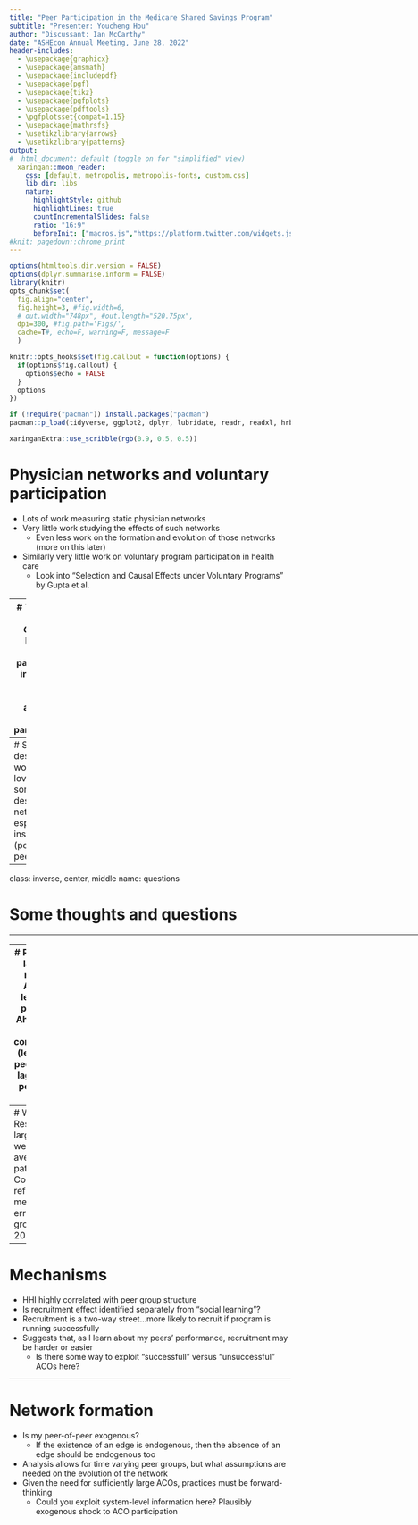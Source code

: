 ```yaml
---
title: "Peer Participation in the Medicare Shared Savings Program"
subtitle: "Presenter: Youcheng Hou"
author: "Discussant: Ian McCarthy"
date: "ASHEcon Annual Meeting, June 28, 2022"
header-includes: 
  - \usepackage{graphicx}
  - \usepackage{amsmath}
  - \usepackage{includepdf}
  - \usepackage{pgf}
  - \usepackage{tikz}
  - \usepackage{pgfplots}
  - \usepackage{pdftools}
  - \pgfplotsset{compat=1.15}
  - \usepackage{mathrsfs}
  - \usetikzlibrary{arrows}
  - \usetikzlibrary{patterns}  
output:
#  html_document: default (toggle on for "simplified" view)
  xaringan::moon_reader:
    css: [default, metropolis, metropolis-fonts, custom.css] 
    lib_dir: libs
    nature:
      highlightStyle: github
      highlightLines: true
      countIncrementalSlides: false
      ratio: "16:9"
      beforeInit: ["macros.js","https://platform.twitter.com/widgets.js"]
#knit: pagedown::chrome_print
---
```


<!-- Adjust some CSS code for font size, maintain R code font size -->
<style type="text/css">
.remark-slide-content {
    font-size: 30px;
    padding: 1em 2em 1em 2em;    
}
.remark-code, .remark-inline-code { 
    font-size: 20px;
}
</style>


<!-- Set R options for how code chunks are displayed and load packages -->
```r
options(htmltools.dir.version = FALSE)
options(dplyr.summarise.inform = FALSE)
library(knitr)
opts_chunk$set(
  fig.align="center",  
  fig.height=3, #fig.width=6,
  # out.width="748px", #out.length="520.75px",
  dpi=300, #fig.path='Figs/',
  cache=T#, echo=F, warning=F, message=F
  )

knitr::opts_hooks$set(fig.callout = function(options) {
  if(options$fig.callout) {
    options$echo = FALSE
  }
  options
})

if (!require("pacman")) install.packages("pacman")
pacman::p_load(tidyverse, ggplot2, dplyr, lubridate, readr, readxl, hrbrthemes,scales, gganimate, gapminder, gifski, png, tufte, plotly, OECD, ggrepel, xaringanExtra, webshot)
```


```r
xaringanExtra::use_scribble(rgb(0.9, 0.5, 0.5))
```


# Physician networks and voluntary participation
- Lots of work measuring static physician networks
- Very little work studying the effects of such networks
  - Even less work on the formation and evolution of those networks (more on this later)
- Similarly very little work on voluntary program participation in health care
  - Look into "Selection and Causal Effects under Voluntary Programs" by Gupta et al.

---
# This paper
*Main Question*: Does my peers' participation in a shared savings program affect my own participation?

<br>
*Approach*: LPM regression of my participation against a weighted average of my lagged peers' participation, instrumented using lagged peers-of-peers

<br>
A ton of impressive data work!

---
# Some descriptive work
- Would love to see some graphs describing the networks, especially the instrument (peer-of-peers)


---
class: inverse, center, middle
name: questions

# Some thoughts and questions

<html><div style='float:left'></div><hr color='#EB811B' size=1px width=1055px></html>


---
# Reflection
- Are lagged values necessary?
- Already using leave-one-out peer average
- Ahn and Trogdon (2017) use contemporaneous (leave-one-out) peer average with lagged peer-of-peer average as instrument

---
# Weighting
- Results much larger when not weighting peer averages by patient counts
- Could instead be a reflection of measurement error in the peer group (Angrist, 2014)

---
# Mechanisms
- HHI highly correlated with peer group structure
- Is recruitment effect identified separately from "social learning"?
- Recruitment is a two-way street...more likely to recruit if program is running successfully
- Suggests that, as I learn about my peers' performance, recruitment may be harder or easier
  - Is there some way to exploit "successfull" versus "unsuccessful" ACOs here?

---
# Network formation
- Is my peer-of-peer exogenous?
  - If the existence of an edge is endogenous, then the absence of an edge should be endogenous too
- Analysis allows for time varying peer groups, but what assumptions are needed on the evolution of the network
- Given the need for sufficiently large ACOs, practices must be forward-thinking
  - Could you exploit system-level information here? Plausibly exogenous shock to ACO participation

